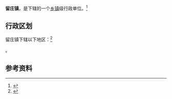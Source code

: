 {{中国乡级行政区|37/08/26/106/000}}

'''留庄镇'''，是{{PRC admin/fullname|37/08/26/106/000|3}}下辖的一个[[乡镇|乡镇]]级行政单位。<ref>{{PRC admin/ref sgc|{{PRC admin/parent|37/08/26/106/000}}}}</ref>

== 行政区划 ==

留庄镇下辖以下地区：<ref>{{PRC admin/ref sgc|37/08/26/106/000}}</ref>

{{PRC admin/children|37/08/26/106/000}}。

== 参考资料 ==

{{reflist}}

{{行政区划小作品}}
{{PRC admin/navcat|37/08/26/106/000}}
